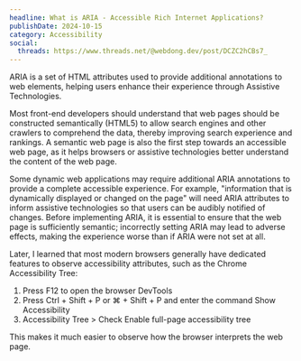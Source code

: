 ```yaml
---
headline: What is ARIA - Accessible Rich Internet Applications?
publishDate: 2024-10-15
category: Accessibility
social:
  threads: https://www.threads.net/@webdong.dev/post/DCZC2hCBs7_
---
```


ARIA is a set of HTML attributes used to provide additional annotations to web elements, helping users enhance their experience through Assistive Technologies.

Most front-end developers should understand that web pages should be constructed semantically (HTML5) to allow search engines and other crawlers to comprehend the data, thereby improving search experience and rankings. A semantic web page is also the first step towards an accessible web page, as it helps browsers or assistive technologies better understand the content of the web page.

Some dynamic web applications may require additional ARIA annotations to provide a complete accessible experience. For example, "information that is dynamically displayed or changed on the page" will need ARIA attributes to inform assistive technologies so that users can be audibly notified of changes. Before implementing ARIA, it is essential to ensure that the web page is sufficiently semantic; incorrectly setting ARIA may lead to adverse effects, making the experience worse than if ARIA were not set at all.

Later, I learned that most modern browsers generally have dedicated features to observe accessibility attributes, such as the Chrome Accessibility Tree:

1. Press F12 to open the browser DevTools
2. Press Ctrl + Shift + P or ⌘ + Shift + P and enter the command Show Accessibility
3. Accessibility Tree > Check Enable full-page accessibility tree

This makes it much easier to observe how the browser interprets the web page.


